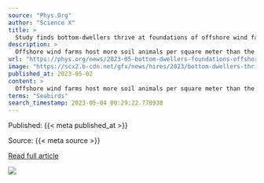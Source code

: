 ```yaml
---
source: "Phys.Org"
author: "Science X"
title: >
  Study finds bottom-dwellers thrive at foundations of offshore wind farms
description: >
  Offshore wind farms host more soil animals per square meter than the North Sea floor, discovered Leiden researchers. After 25 years, a hundred times more animals and twice the number of different species could live on the foundations of wind turbines.
url: "https://phys.org/news/2023-05-bottom-dwellers-foundations-offshore-farms.html"
image: "https://scx2.b-cdn.net/gfx/news/hires/2023/bottom-dwellers-thrive.jpg"
published_at: 2023-05-02
content: >
  Offshore wind farms host more soil animals per square meter than the North Sea floor, discovered Leiden researchers. After 25 years, a hundred times more animals and twice the number of different spe… [+3934 chars]
terms: "Seabirds"
search_timestamp: 2023-05-04 00:29:22.778938
---
```



Published: {{< meta published_at >}}


Source: {{< meta source >}}


[Read full article]({{< meta url >}}){target='_blank'}



![](`r rmarkdown::metadata$image[1]`)
